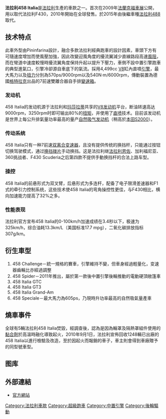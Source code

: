 {{Unreferenced|time=2020-06-25T00:06:21+00:00}}
{{Infobox Automobile
| name           = 法拉利458 Italia
| image          = [[File:Ferrari_458_Italia_(8150763079).jpg|250px]]
| manufacturer   = [[法拉利|法拉利]]
| parent_company = [[快意|快意]]
| aka            = 
| production     = 2009年 - 2015年
| assembly       = [[意大利|意大利]][[馬拉內羅|馬拉內羅]]
| predecessor    = [[法拉利F430|法拉利F430]]
| successor      = [[法拉利488|法拉利488]]
| class          = [[跑車|跑車]] 
| body_style     = 兩門[[Berlinetta|Berlinetta]]
| layout         = 
| platform       = 
| engine         = 4.5 L [[V8引擎|V8]]
| transmission   =
| wheelbase      = 2650 mm
| length         = 4527 mm
| width          = 1937 mm
| height         = 1213 mm
| weight         = 1,450公斤
| related        = 
| designer       = 
| sp             = us
}}

'''法拉利458 Italia'''是[[法拉利|法拉利]]生產的車款之一。首次在2009年[[法蘭克福車展|法蘭克福車展]]公開，用以取代法拉利F430，2010年開始在全球發售。於2015年由後繼車種[[法拉利488|法拉利488]]取代。

==技术特点==
此車外型由Pininfarina設計，融合多款法拉利經典跑車的設計因素，車頭下方有可隨速度增加而使風壓加強，因此改變迎風角度的擾流翼減少直線路段高速[[風阻|風阻]]，而在彎道中速度較慢時擾流翼角度保持升起以提升下壓力，車側不設中置引擎跑車的典型進氣口，引擎冷卻源自車底下的氣流。採用4,499cc [[V8|V8]]缸內直噴[[引擎|引擎]]，最大馬力以及[[扭力|扭力]]分別為570ps/9000rpm以及540N·m/6000rpm，傳動裝置為德國[[格特拉克傳動系統有限公司|格特拉克]]出品的7前速雙離合器自手排[[變速箱|變速箱]]。

===发动机===
458 Italia的发动机源于法拉利和[[玛莎拉蒂|玛莎拉蒂]]共享的[[V8发动机|V8发动机]]平台，断油转速高达9000rpm，3250rpm时即可输出80%的[[扭矩|扭矩]]，并使用了[[直喷|直喷]]技术。目前该发动机是世界上每公升排氣量功率最高的量产[[自然进气发动机|自然吸气发动机]]（稍高於[[本田S2000|本田S2000]]）。

===传动系统===
458 Italia只有一种7前速[[双离合变速器|双离合变速器]]，且没有提供传统的换挡杆，只能通过按钮切换驾驶模式，通过[[换挡拨片|换挡拨片]]手动换挡。这是法拉利继[[法拉利恩佐|法拉利恩佐]]、加利福尼亚、360挑战者、F430 Scuderia之后第四款不提供手動换挡杆的合法上路车型。

===操控===
458 Italia的前悬形式为双叉臂，后悬形式为多连杆，配备了电子限滑差速器和F1式的牵引力控制系统，这些技术使458 Italia的弯角操控性更佳，与F430相比，横向加速能力提高了32%之多。

===性能表现===
法拉利官方宣布458 Italia的0-100km/h加速成绩在3.4秒以下，极速为325km/h，综合油耗13.3km/L（美国标准17.7 mpg），二氧化碳排放指标307g/km。

==衍生車型==
#458 Challenge－統一規格的賽車，引擎維持不變，但車身經過輕量化，变速器齒輪比亦經過調整
#458 Spider－2011年推出，屬於第一款後中置引擎後輪推動的電動硬頂敞篷車
#458 Italia GTC
#458 Italia GT3
#458 Italia Grand-Am
#458 Speciale－最大馬力為605ps，乃現時升功率最高的自然吸氣量產車

==燒車事件==
全球有5輛法拉利458 Italia焚毀，經調查後，認為是因為輪罩及隔熱罩組件使用的[[黏合劑|黏合劑]]於高溫時融化導致起火，2010年9月1日，法拉利宣佈回收1248輛已出廠的458 Italia以進行檢驗及改造，至於因起火而報銷的車子，車主則會得到車廠贈予的同型號車型。
==图库==
{{gallery
|width=200
|lines=2
|File:Ferrari 458 Italia(2).jpg|內裝
|File:458 Italia. (5136755726).jpg|车尾
|File:Ferrari 458 Spider - Mondial de l'Automobile de Paris 2012 - 001.jpg|敞篷版458
|File:Ferrari 458 italia.JPG|458 Italia GT2 赛车版
|File:Ferrari 458 Italia calandre.jpg|车头的空气动力套件
|File:2010-2011 Ferrari 458 Italia coupe (2011-03-23) 03.jpg|
}}

==外部連結==
* [http://speciali.ferrari.com/458italia/index_en.html 官方網站]{{dead link|date=2018年3月 |bot=InternetArchiveBot |fix-attempted=yes }}

[[Category:法拉利車款|Category:法拉利車款]]
[[Category:超級跑車|Category:超級跑車]]
[[Category:中置引擎|Category:中置引擎]]
[[Category:後輪驅動|Category:後輪驅動]]